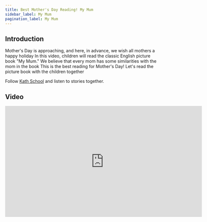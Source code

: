 ```yaml
---
title: Best Mother's Day Reading! My Mum
sidebar_label: My Mum
pagination_label: My Mum
---
```


## Introduction

Mother's Day is approaching, and here, in advance, we wish all mothers a happy holiday
In this video, children will read the classic English picture book "My Mum." We believe that every mom has some similarities with the mom in the book
This is the best reading for Mother's Day! Let's read the picture book with the children together

Follow [Kath School](https://space.bilibili.com/20797715) and listen to stories together.

## Video

<iframe
  src="https://player.bilibili.com/player.html?bvid=BV1qc411K7K6&cid=1&page=1"
  scrolling="no"
  border="0"
  frameborder="no"
  framespacing="0"
  allowfullscreen="true"
  width="640"
  height="360"
></iframe>
